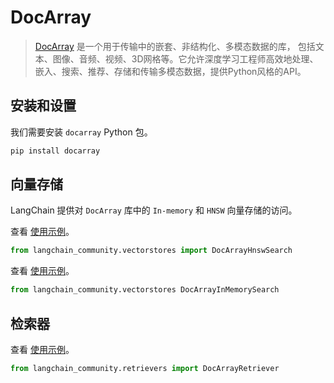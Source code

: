 # DocArray

> [DocArray](https://docarray.jina.ai/) 是一个用于传输中的嵌套、非结构化、多模态数据的库，
> 包括文本、图像、音频、视频、3D网格等。它允许深度学习工程师高效地处理、
> 嵌入、搜索、推荐、存储和传输多模态数据，提供Python风格的API。


## 安装和设置

我们需要安装 `docarray` Python 包。

```bash
pip install docarray
```

## 向量存储

LangChain 提供对 `DocArray` 库中的 `In-memory` 和 `HNSW` 向量存储的访问。

查看 [使用示例](/docs/integrations/vectorstores/docarray_hnsw)。

```python
from langchain_community.vectorstores import DocArrayHnswSearch
```
查看 [使用示例](/docs/integrations/vectorstores/docarray_in_memory)。

```python
from langchain_community.vectorstores DocArrayInMemorySearch
```

## 检索器

查看 [使用示例](/docs/integrations/retrievers/docarray_retriever)。

```python
from langchain_community.retrievers import DocArrayRetriever
```
